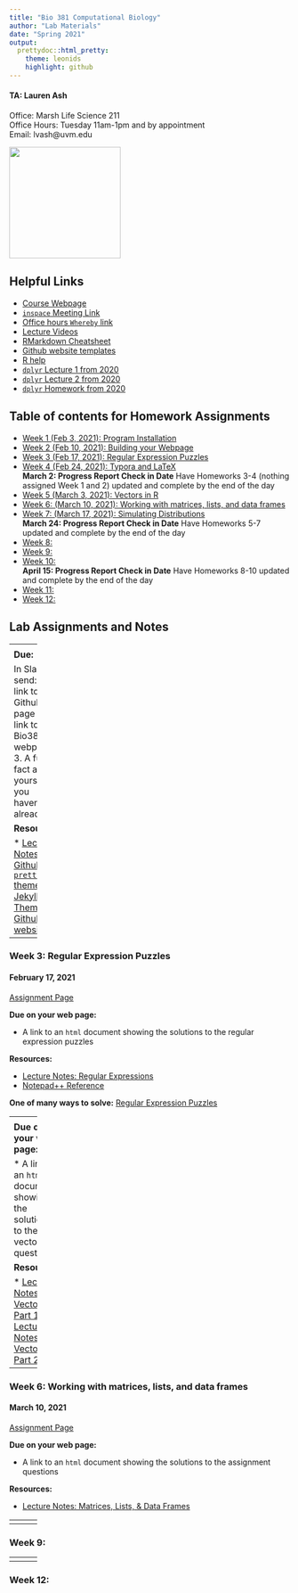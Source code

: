 ```yaml
---
title: "Bio 381 Computational Biology"
author: "Lab Materials"
date: "Spring 2021"
output: 
  prettydoc::html_pretty:
    theme: leonids
    highlight: github
---
```


<p align="center">

#### TA: Lauren Ash 
Office: Marsh Life Science 211   
Office Hours: Tuesday 11am-1pm and by appointment    
Email: lvash@uvm.edu   

<img src="Lauren.jpg" width="200" height="200" />

## Helpful Links   
* [Course Webpage](https://gotellilab.github.io/Bio381/)   
* [`inspace` Meeting Link](https://inspace.chat/space/596BB231B3FA1F4A90063B5CDAB9B7E1B09A341F)  
* [Office hours `Whereby` link](https://whereby.com/bio381_labs)  
* [Lecture Videos](https://ngotelli.github.io/Bio381Vids)  
* [RMarkdown Cheatsheet](https://www.rstudio.com/wp-content/uploads/2015/02/rmarkdown-cheatsheet.pdf)   
* [Github website templates](https://jekyllthemes.io/)   
* [R help](http://stackoverflow.com/questions/tagged/r)  
* [`dplyr` Lecture 1 from 2020](Dplyr/Lecture15_S2020.html)  
* [`dplyr` Lecture 2 from 2020](Dplyr/Lecture16_S2020.html)  
* [`dplyr` Homework from 2020](Dplyr/Homework08_S2020.html)  

## Table of contents for Homework Assignments    
* [Week 1 (Feb 3, 2021): Program Installation ](#id-section1)
* [Week 2 (Feb 10, 2021): Building your Webpage](#id-section2)
* [Week 3 (Feb 17, 2021): Regular Expression Puzzles](#id-section3)
* [Week 4 (Feb 24, 2021): Typora and LaTeX](#id-section4)  
**March 2: Progress Report Check in Date** Have Homeworks 3-4 (nothing assigned Week 1 and 2) updated and complete by the end of the day
* [Week 5 (March 3, 2021): Vectors in R](#id-section5)
* [Week 6: (March 10, 2021): Working with matrices, lists, and data frames](#id-section6) 
* [Week 7: (March 17, 2021): Simulating Distributions](#id-section7)   
**March 24: Progress Report Check in Date** Have Homeworks 5-7 updated and complete by the end of the day
* [Week 8: ](#id-section8)
* [Week 9: ](#id-section9)  
* [Week 10: ](#id-section10)   
**April 15: Progress Report Check in Date** Have Homeworks 8-10 updated and complete by the end of the day
* [Week 11: ](#id-section11)  
* [Week 12: ](#id-section12)  


## Lab Assignments and Notes

------
<div id='id-section1'/>
### Week 1: Program Installation  
#### February 3, 2021
[Assignment Page](https://gotellilab.github.io/Bio381/Homeworks/Homework01_S2021.html)   
   
**Due:**   
1. R, RStudio/tinytex, Typora, and Github up and working!   
   
**Resources:**  
   
* [Installation instructions](Installation_Instructions.html)     
* [`tinytex` package](https://yihui.org/tinytex/)   

------
<div id='id-section2'/>
### Week 2: Building your Webpage  
#### February 10, 2021
[Assignment Page](https://gotellilab.github.io/Bio381/Homeworks/Homework02_S2021.html) 
   
**Due:**  
   
In Slack, send:   
1. A link to your Github page    
2. A link to your Bio381 webpage  
3. A fun fact about yourself (if you haven't already)   
 
**Resources:** 
  
* [Lecture Notes: Github](https://gotellilab.github.io/Bio381/Lectures/Lecture02_S2021.html)   
* [`prettydoc` themes](https://prettydoc.statr.me/themes.html)  
* [Jekyll Themes for Github websites ](https://jekyllthemes.io/github-pages-themes)

------
<div id='id-section3'/>
### Week 3: Regular Expression Puzzles   
#### February 17, 2021
[Assignment Page](https://gotellilab.github.io/Bio381/Homeworks/Homework03_S2021.html) 
   
**Due on your web page:**   

* A link to an `html` document showing the solutions to the regular expression puzzles

**Resources:**  

* [Lecture Notes: Regular Expressions](https://gotellilab.github.io/Bio381/Lectures/Lecture04_S2021.html)  
* [Notepad++ Reference](https://npp-user-manual.org/docs/searching/#regular-expressions)  

**One of many ways to solve:** [Regular Expression Puzzles](Solutions/Regular_Expression_Solutions.html)  

------
<div id='id-section4'/>
### Week 4: Typora and LaTeX   
#### February 24, 2021
[Assignment Page](https://gotellilab.github.io/Bio381/Homeworks/Homework04_S2021.html) 
   
**Due on your web page:**  
1. A link to an `html` document (created in Typora) showing the various formatting, insertion of an image, and a simple flowchart   
2. A link to a `pdf` of the Letter template with your own header image and signature  
3. A link to a `pdf` of the Beamer template with your own images, captions, and customization  

**Resources:**  

* [Lecture Notes: Markdown](https://gotellilab.github.io/Bio381/Lectures/Lecture05_S2021.html)  
* [Lecture Notes: LaTeX & Typora](https://gotellilab.github.io/Bio381/Lectures/Lecture06_S2021.html)  
* [Typora `mermaid` flowchart syntax](https://mermaid-js.github.io/mermaid/#/flowchart)  

------
<div id='id-section5'/>   
### Week 5: Vectors in R  
#### March 3, 2021  
[Assignment Page](https://gotellilab.github.io/Bio381/Homeworks/Homework05_S2021.html) 
   
**Due on your web page:**  

* A link to an `html` document showing the solutions to the vector questions  

**Resources:**  

* [Lecture Notes: Vectors Part 1](https://gotellilab.github.io/Bio381/Lectures/Lecture07_S2021.html)  
* [Lecture Notes: Vectors Part 2](https://gotellilab.github.io/Bio381/Lectures/Lecture08_S2021.html)  


------
<div id='id-section6'/>   
### Week 6: Working with matrices, lists, and data frames
#### March 10, 2021  
[Assignment Page](https://gotellilab.github.io/Bio381/Homeworks/Homework06_S2021.html) 
   
**Due on your web page:**  

* A link to an `html` document showing the solutions to the assignment questions  

**Resources:**  

* [Lecture Notes: Matrices, Lists, & Data Frames](https://gotellilab.github.io/Bio381/Lectures/Lecture09_S2021.html)  


------
<div id='id-section7'/>
### Week 7: Simulating Distributions
#### March 17, 2021  
[Assignment Page](https://gotellilab.github.io/Bio381/Homeworks/Homework07_S2021.html) 
   
**Due on your web page:**  

* A link to an `html` document showing the solutions to the assignment questions  

**Resources:**  

* [Lecture Notes: Probability Distributions](https://gotellilab.github.io/Bio381/Lectures/Lecture11_S2021.html)  

------
<div id='id-section8'/>
### Week 8: 

------
<div id='id-section9'/>
### Week 9: 

------
<div id='id-section10'/>
### Week 10: 

------
<div id='id-section11'/>
### Week 11: 

------
<div id='id-section12'/>
### Week 12: 

